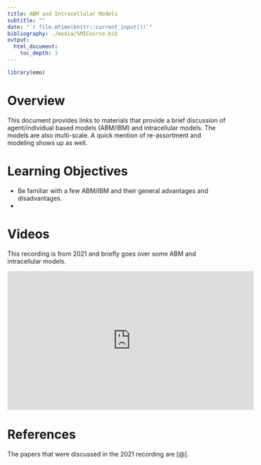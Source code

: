```yaml
---
title: ABM and Intracellular Models
subtitle: ""
date: "`r file.mtime(knitr::current_input())`"
bibliography: ./media/SMICourse.bib
output: 
  html_document:
    toc_depth: 3
---
```


```r
library(emo)
```


# Overview

This document provides links to materials that provide a brief discussion of agent/individual based models (ABM/IBM) and intracellular models. The models are also multi-scale. 
A quick mention of re-assortment and modeling shows up as well.


# Learning Objectives
* Be familiar with a few ABM/IBM and their general advantages and disadvantages.
* 


# Videos

This recording is from 2021 and briefly goes over some ABM and intracellular models.
<p>
<iframe width="560" height="315" src="https://www.youtube.com/embed/KBCD2q0wGp8" frameborder="0" allow="accelerometer; autoplay; encrypted-media; gyroscope; picture-in-picture" allowfullscreen></iframe>
</p>



# References

The papers that were discussed in the 2021 recording are [@].




